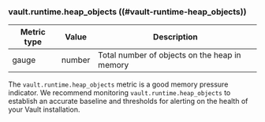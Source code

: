 ### vault.runtime.heap_objects ((#vault-runtime-heap_objects))

Metric type | Value   | Description
----------- | ------- | -----------
gauge       | number  | Total number of objects on the heap in memory

The `vault.runtime.heap_objects` metric is a good memory pressure indicator. We
recommend monitoring `vault.runtime.heap_objects` to establish an accurate
baseline and thresholds for alerting on the health of your Vault installation.
